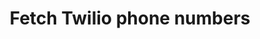 ---
title: 'Fetch Twilio phone numbers'
openapi: 'GET /api/v1/{persona}/integrations/twilio/fetch'
---